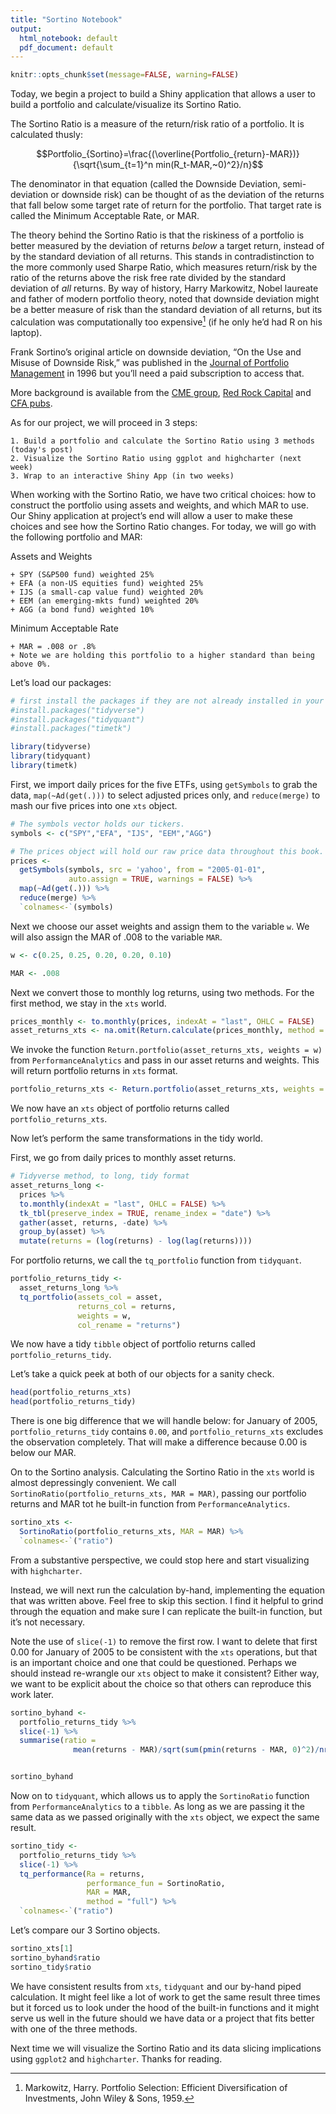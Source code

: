 ```yaml
---
title: "Sortino Notebook"
output:
  html_notebook: default
  pdf_document: default
---
```


```r
knitr::opts_chunk$set(message=FALSE, warning=FALSE)
```

Today, we begin a project to build a Shiny application that allows a user to build a portfolio and calculate/visualize its Sortino Ratio. 

The Sortino Ratio is a measure of the return/risk ratio of a portfolio.  It is calculated thusly:   

$$Portfolio_{Sortino}=\frac{(\overline{Portfolio_{return}-MAR})}{\sqrt{\sum_{t=1}^n min(R_t-MAR,~0)^2}/n}$$

The denominator in that equation (called the Downside Deviation, semi-deviation or downside risk) can be thought of as the deviation of the returns that fall below some target rate of return for the portfolio. That target rate is called the Minimum Acceptable Rate, or MAR.

The theory behind the Sortino Ratio is that the riskiness of a portfolio is better measured by the deviation of returns *below* a target return, instead of by the standard deviation of all returns.  This stands in contradistinction to the more commonly used Sharpe Ratio, which measures return/risk by the ratio of the returns above the risk free rate divided by the standard deviation of *all* returns.  By way of history, Harry Markowitz, Nobel laureate and father of modern portfolio theory, noted that downside deviation might be a better measure of risk than the standard deviation of all returns, but its calculation was computationally too expensive[^1] (if he only he'd had R on his laptop).

[^1]: Markowitz, Harry. Portfolio Selection: Efficient Diversification of Investments, John Wiley & Sons, 1959.

Frank Sortino's original article on downside deviation, "On the Use and Misuse of Downside Risk," was published in the [Journal of Portfolio Management](http://www.iijournals.com/doi/abs/10.3905/jpm.1996.35) in 1996 but you'll need a paid subscription to access that.

More background is available from the [CME group](http://www.cmegroup.com/education/files/sortino-a-sharper-ratio.pdf), [Red Rock Capital](http://www.redrockcapital.com/Sortino__A__Sharper__Ratio_Red_Rock_Capital.pdf) and [CFA pubs](http://www.cfapubs.org/doi/pdf/10.2469/ipmn.v2012.n1.1).

As for our project, we will proceed in 3 steps:

    1. Build a portfolio and calculate the Sortino Ratio using 3 methods (today's post)
    2. Visualize the Sortino Ratio using ggplot and highcharter (next week)
    3. Wrap to an interactive Shiny App (in two weeks)

When working with the Sortino Ratio, we have two critical choices: how to construct the portfolio using assets and weights, and which MAR to use.  Our Shiny application at project's end will allow a user to make these choices and see how the Sortino Ratio changes.  For today, we will go with the following portfolio and MAR: 

Assets and Weights

    + SPY (S&P500 fund) weighted 25%
    + EFA (a non-US equities fund) weighted 25%
    + IJS (a small-cap value fund) weighted 20%
    + EEM (an emerging-mkts fund) weighted 20%
    + AGG (a bond fund) weighted 10%
    
Minimum Acceptable Rate
    
    + MAR = .008 or .8%
    + Note we are holding this portfolio to a higher standard than being above 0%.

Let's load our packages: 

```r
# first install the packages if they are not already installed in your environment.
#install.packages("tidyverse")
#install.packages("tidyquant")
#install.packages("timetk")

library(tidyverse)
library(tidyquant)
library(timetk)
```

First, we import daily prices for the five ETFs, using `getSymbols` to grab the data, `map(~Ad(get(.)))` to select adjusted prices only, and `reduce(merge)` to mash our five prices into one `xts` object.

```r
# The symbols vector holds our tickers. 
symbols <- c("SPY","EFA", "IJS", "EEM","AGG")

# The prices object will hold our raw price data throughout this book.
prices <- 
  getSymbols(symbols, src = 'yahoo', from = "2005-01-01", 
             auto.assign = TRUE, warnings = FALSE) %>% 
  map(~Ad(get(.))) %>% 
  reduce(merge) %>%
  `colnames<-`(symbols)
```

Next we choose our asset weights and assign them to the variable `w`. We will also assign the MAR of .008 to the variable `MAR`.

```r
w <- c(0.25, 0.25, 0.20, 0.20, 0.10)

MAR <- .008

```

Next we convert those to monthly log returns, using two methods. For the first method, we stay in the `xts` world.

```r

prices_monthly <- to.monthly(prices, indexAt = "last", OHLC = FALSE)
asset_returns_xts <- na.omit(Return.calculate(prices_monthly, method = "log"))
```

We invoke the function `Return.portfolio(asset_returns_xts, weights = w)` from `PerformanceAnalytics` and pass in our asset returns and weights. This will return portfolio returns in `xts` format.

```r

portfolio_returns_xts <- Return.portfolio(asset_returns_xts, weights = w)
```

We now have an `xts` object of portfolio returns called `portfolio_returns_xts`.

Now let's perform the same transformations in the tidy world.

First, we go from daily prices to monthly asset returns.

```r
# Tidyverse method, to long, tidy format
asset_returns_long <- 
  prices %>% 
  to.monthly(indexAt = "last", OHLC = FALSE) %>% 
  tk_tbl(preserve_index = TRUE, rename_index = "date") %>%
  gather(asset, returns, -date) %>% 
  group_by(asset) %>%  
  mutate(returns = (log(returns) - log(lag(returns))))
```

For portfolio returns, we call the `tq_portfolio` function from `tidyquant`.

```r

portfolio_returns_tidy <- 
  asset_returns_long %>% 
  tq_portfolio(assets_col = asset, 
               returns_col = returns, 
               weights = w,
               col_rename = "returns")
```

We now have a tidy `tibble` object of portfolio returns called `portfolio_returns_tidy`.

Let's take a quick peek at both of our objects for a sanity check.

```r
head(portfolio_returns_xts)
head(portfolio_returns_tidy)
```

There is one big difference that we will handle below: for January of 2005,  `portfolio_returns_tidy` contains `0.00`, and `portfolio_returns_xts` excludes the observation completely. That will make a difference because 0.00 is below our MAR.

On to the Sortino analysis.  Calculating the Sortino Ratio in the `xts` world is almost depressingly convenient. We call `SortinoRatio(portfolio_returns_xts, MAR = MAR)`, passing our portfolio returns and MAR tot he built-in function from `PerformanceAnalytics`.

```r
sortino_xts <- 
  SortinoRatio(portfolio_returns_xts, MAR = MAR) %>% 
  `colnames<-`("ratio")
```

From a substantive perspective, we could stop here and start visualizing with `highcharter`. 

Instead, we will next run the calculation by-hand, implementing the equation that was written above. Feel free to skip this section. I find it helpful to grind through the equation and make sure I can replicate the built-in function, but it's not necessary.

Note the use of `slice(-1)` to remove the first row. I want to delete that first 0.00 for January of 2005 to be consistent with the `xts` operations, but that is an important choice and one that could be questioned. Perhaps we should instead re-wrangle our `xts` object to make it consistent? Either way, we want to be explicit about the choice so that others can reproduce this work later.

```r
sortino_byhand <- 
  portfolio_returns_tidy %>% 
  slice(-1) %>%
  summarise(ratio = 
              mean(returns - MAR)/sqrt(sum(pmin(returns - MAR, 0)^2)/nrow(.)))


sortino_byhand

```


Now on to `tidyquant`, which allows us to apply the `SortinoRatio` function from `PerformanceAnalytics` to a `tibble`. As long as we are passing it the same data as we passed originally with the `xts` object, we expect the same result.


```r
sortino_tidy <- 
  portfolio_returns_tidy %>%
  slice(-1) %>% 
  tq_performance(Ra = returns, 
                 performance_fun = SortinoRatio, 
                 MAR = MAR,
                 method = "full") %>% 
  `colnames<-`("ratio")
```

Let's compare our 3 Sortino objects. 

```r
sortino_xts[1]
sortino_byhand$ratio
sortino_tidy$ratio
```

We have consistent results from `xts`, `tidyquant` and our by-hand piped calculation.  It might feel like a lot of work to get the same result three times but it forced us to look under the hood of the built-in functions and it might serve us well in the future should we have data or a project that fits better with one of the three methods.  

Next time we will visualize the Sortino Ratio and its data slicing implications using `ggplot2` and `highcharter`. Thanks for reading.


